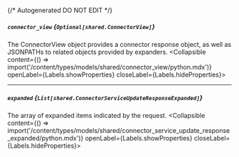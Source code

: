 {/* Autogenerated DO NOT EDIT  */}

##### `connector_view` *{`Optional[shared.ConnectorView]`}*
The ConnectorView object provides a connector response object, as well as JSONPATHs to related objects provided by expanders.
<Collapsible content={() => import('/content/types/models/shared/connector_view/python.mdx')} openLabel={Labels.showProperties} closeLabel={Labels.hideProperties}>
</Collapsible>

---
##### `expanded` *{`List[shared.ConnectorServiceUpdateResponseExpanded]`}*
The array of expanded items indicated by the request.
<Collapsible content={() => import('/content/types/models/shared/connector_service_update_response_expanded/python.mdx')} openLabel={Labels.showProperties} closeLabel={Labels.hideProperties}>
</Collapsible>


